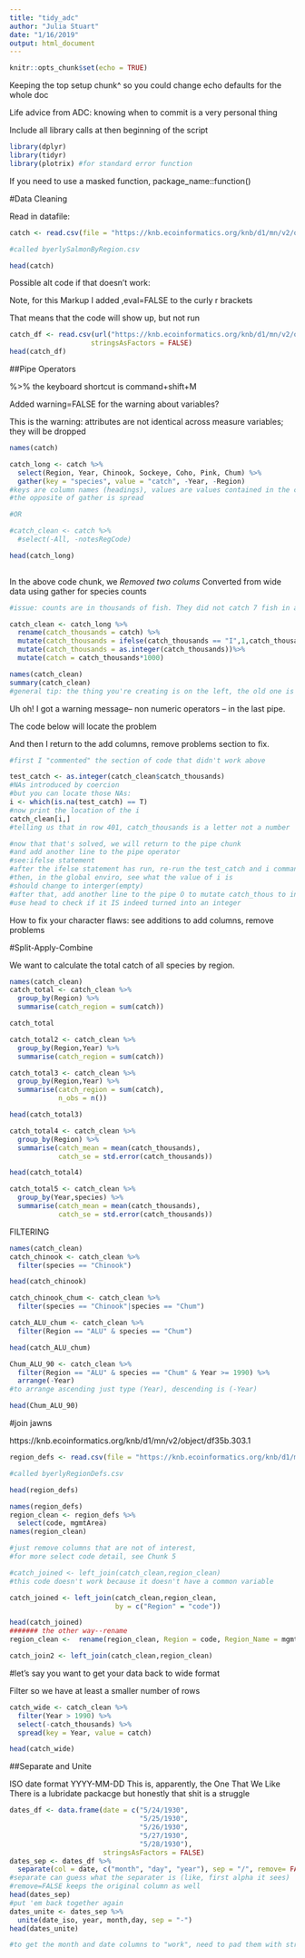 ```yaml
---
title: "tidy_adc"
author: "Julia Stuart"
date: "1/16/2019"
output: html_document
---
```


```r
knitr::opts_chunk$set(echo = TRUE)
```
Keeping the top setup chunk^ so you could change echo defaults for the whole doc

Life advice from ADC: knowing when to commit is a very personal thing

Include all library calls at then beginning of the script
```r
library(dplyr)
library(tidyr)
library(plotrix) #for standard error function
```
If you need to use a masked function, package_name::function()


#Data Cleaning

Read in datafile:

```r
catch <- read.csv(file = "https://knb.ecoinformatics.org/knb/d1/mn/v2/object/df35b.302.1")

#called byerlySalmonByRegion.csv

head(catch)
```

Possible alt code if that doesn't work:

Note, for this Markup I added ,eval=FALSE to the curly r brackets

That means that the code will show up, but not run

```r
catch_df <- read.csv(url("https://knb.ecoinformatics.org/knb/d1/mn/v2/object/df35b.302.1", method = "libcurl"),
                    stringsAsFactors = FALSE)
head(catch_df)
```

##Pipe Operators

%>% the keyboard shortcut is command+shift+M 

Added warning=FALSE for the warning about variables? 

This is the warning: attributes are not identical across measure variables;
they will be dropped

```r
names(catch)

catch_long <- catch %>%
  select(Region, Year, Chinook, Sockeye, Coho, Pink, Chum) %>%
  gather(key = "species", value = "catch", -Year, -Region)
#keys are column names (headings), values are values contained in the columns
#the opposite of gather is spread

#OR 

#catch_clean <- catch %>%
  #select(-All, -notesRegCode)

head(catch_long)
  

```

In the above code chunk, we 
*Removed two colums
*Converted from wide data using gather for species counts



```r

#issue: counts are in thousands of fish. They did not catch 7 fish in all of Alaska

catch_clean <- catch_long %>%
  rename(catch_thousands = catch) %>%
  mutate(catch_thousands = ifelse(catch_thousands == "I",1,catch_thousands)) %>% 
  mutate(catch_thousands = as.integer(catch_thousands))%>%
  mutate(catch = catch_thousands*1000)

names(catch_clean)
summary(catch_clean)
#general tip: the thing you're creating is on the left, the old one is on the right

```
Uh oh! I got a warning message-- non numeric operators -- in the last pipe.

The code below will locate the problem

And then I return to the add columns, remove problems section to fix.

```r

#first I "commented" the section of code that didn't work above

test_catch <- as.integer(catch_clean$catch_thousands)
#NAs introduced by coercion
#but you can locate those NAs:
i <- which(is.na(test_catch) == T)
#now print the location of the i 
catch_clean[i,]
#telling us that in row 401, catch_thousands is a letter not a number

#now that that's solved, we will return to the pipe chunk
#and add another line to the pipe operator
#see:ifelse statement
#after the ifelse statement has run, re-run the test_catch and i commands
#then, in the global enviro, see what the value of i is
#should change to interger(empty)
#after that, add another line to the pipe O to mutate catch_thous to integers
#use head to check if it IS indeed turned into an integer 

```

How to fix your character flaws: see additions to add columns, remove problems






#Split-Apply-Combine

We want to calculate the total catch of all species by region.

```r
names(catch_clean)
catch_total <- catch_clean %>% 
  group_by(Region) %>%
  summarise(catch_region = sum(catch))

catch_total

catch_total2 <- catch_clean %>% 
  group_by(Region,Year) %>%
  summarise(catch_region = sum(catch))

catch_total3 <- catch_clean %>% 
  group_by(Region,Year) %>%
  summarise(catch_region = sum(catch),
            n_obs = n())

head(catch_total3)

catch_total4 <- catch_clean %>% 
  group_by(Region) %>%
  summarise(catch_mean = mean(catch_thousands),
            catch_se = std.error(catch_thousands))

head(catch_total4)

catch_total5 <- catch_clean %>% 
  group_by(Year,species) %>%
  summarise(catch_mean = mean(catch_thousands),
            catch_se = std.error(catch_thousands))


```

FILTERING

```r
names(catch_clean)
catch_chinook <- catch_clean %>%
  filter(species == "Chinook")

head(catch_chinook)

catch_chinook_chum <- catch_clean %>%
  filter(species == "Chinook"|species == "Chum")

catch_ALU_chum <- catch_clean %>%
  filter(Region == "ALU" & species == "Chum")

head(catch_ALU_chum)

Chum_ALU_90 <- catch_clean %>%
  filter(Region == "ALU" & species == "Chum" & Year >= 1990) %>%
  arrange(-Year)
#to arrange ascending just type (Year), descending is (-Year)

head(Chum_ALU_90)


```


#join jawns

https://knb.ecoinformatics.org/knb/d1/mn/v2/object/df35b.303.1

```r
region_defs <- read.csv(file = "https://knb.ecoinformatics.org/knb/d1/mn/v2/object/df35b.303.1")

#called byerlyRegionDefs.csv

head(region_defs)
```

```r
names(region_defs)
region_clean <- region_defs %>% 
  select(code, mgmtArea)
names(region_clean)

#just remove columns that are not of interest,
#for more select code detail, see Chunk 5
```


```r
#catch_joined <- left_join(catch_clean,region_clean)
#this code doesn't work because it doesn't have a common variable

catch_joined <- left_join(catch_clean,region_clean, 
                          by = c("Region" = "code"))

head(catch_joined)
####### the other way--rename 
region_clean <-  rename(region_clean, Region = code, Region_Name = mgmtArea)

catch_join2 <- left_join(catch_clean,region_clean)

```

#let's say you want to get your data back to wide format

Filter so we have at least a smaller number of rows

```r

catch_wide <- catch_clean %>% 
  filter(Year > 1990) %>%
  select(-catch_thousands) %>% 
  spread(key = Year, value = catch)

head(catch_wide)
```

##Separate and Unite 

ISO date format
YYYY-MM-DD
This is, apparently, the One That We Like
There is a lubridate packacge but honestly that shit is a struggle

```r
dates_df <- data.frame(date = c("5/24/1930",
                                "5/25/1930",
                                "5/26/1930",
                                "5/27/1930",
                                "5/28/1930"),
                       stringsAsFactors = FALSE)
dates_sep <- dates_df %>% 
  separate(col = date, c("month", "day", "year"), sep = "/", remove= FALSE)
#separate can guess what the separater is (like, first alpha it sees)
#remove=FALSE keeps the original column as well
head(dates_sep)
#put 'em back together again
dates_unite <- dates_sep %>% 
  unite(date_iso, year, month,day, sep = "-")
head(dates_unite)

#to get the month and date columns to "work", need to pad them with stringr


```



